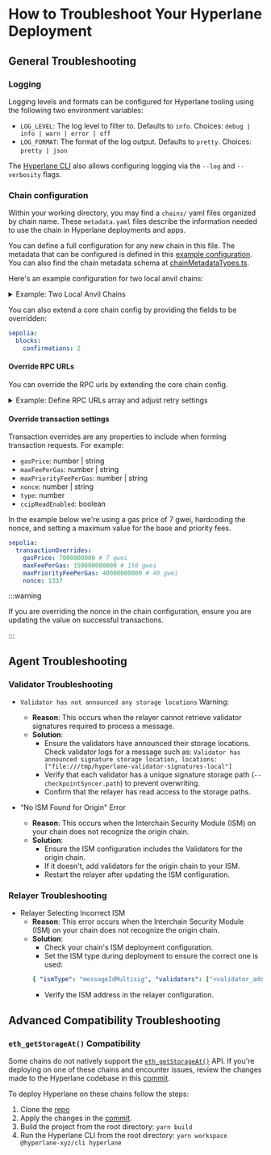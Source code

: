 # How to Troubleshoot Your Hyperlane Deployment

## General Troubleshooting

### Logging

Logging levels and formats can be configured for Hyperlane tooling using the following two environment variables:

- `LOG_LEVEL`: The log level to filter to. Defaults to `info`. Choices: `debug | info | warn | error | off`
- `LOG_FORMAT`: The format of the log output. Defaults to `pretty`. Choices: `pretty | json`

The [Hyperlane CLI](/docs/reference/cli.mdx) also allows configuring logging via the `--log` and `--verbosity` flags.

### Chain configuration

Within your working directory, you may find a `chains/` yaml files organized by chain name. These `metadata.yaml` files describe the information needed to use the chain in Hyperlane deployments and apps.

You can define a full configuration for any new chain in this file. The metadata that can be configured is defined in this [example configuration](https://github.com/hyperlane-xyz/hyperlane-monorepo/blob/main/typescript/cli/examples/chain-config.yaml). You can also find the chain metadata schema at [chainMetadataTypes.ts](https://github.com/hyperlane-xyz/hyperlane-monorepo/blob/main/typescript/sdk/src/metadata/chainMetadataTypes.ts).

Here's an example configuration for two local anvil chains:

<details>
<summary>Example: Two Local Anvil Chains</summary>

```yaml
anvil1:
  chainId: 31337
  domainId: 31337
  name: anvil1
  protocol: ethereum
  rpcUrls:
    - http: http://localhost:8545
  nativeToken:
    name: Ether
    symbol: ETH
    decimals: 18
anvil2:
  chainId: 31338
  domainId: 31338
  name: anvil2
  protocol: ethereum
  rpcUrls:
    - http: http://localhost:8555
```

</details>

You can also extend a core chain config by providing the fields to be overridden:

```yaml
sepolia:
  blocks:
    confirmations: 2
```

#### Override RPC URLs

You can override the RPC urls by extending the core chain config.

<details>
<summary>Example: Define RPC URLs array and adjust retry settings</summary>

```yaml
demochain:
  name: demochain
  chainId: 123456
  domainId: 123456
  protocol: ethereum
  rpcUrls:
    - http: https://rpc-testnet.demochain.gg
sepolia:
  rpcUrls:
    - http: https://rpc2.sepolia.org
    - http: https://some-other-sepolia-rpc.gg
      retry:
        maxRequests: 10
```

</details>

#### Override transaction settings

Transaction overrides are any properties to include when forming transaction requests. For example:

- `gasPrice`: number | string
- `maxFeePerGas`: number | string
- `maxPriorityFeePerGas`: number | string
- `nonce`: number | string
- `type`: number
- `ccipReadEnabled`: boolean

In the example below we're using a gas price of 7 gwei, hardcoding the nonce, and setting a maximum value for the base and priority fees.

```yaml
sepolia:
  transactionOverrides:
    gasPrice: 7000000000 # 7 gwei
    maxFeePerGas: 150000000000 # 150 gwei
    maxPriorityFeePerGas: 40000000000 # 40 gwei
    nonce: 1337
```

:::warning

If you are overriding the nonce in the chain configuration, ensure you are updating the value on successful transactions.

:::

## Agent Troubleshooting

### Validator Troubleshooting

- `Validator has not announced any storage locations` Warning:

  - **Reason**: This occurs when the relayer cannot retrieve validator signatures required to process a message.
  - **Solution**:
    - Ensure the validators have announced their storage locations. Check validator logs for a message such as:
      `Validator has announced signature storage location, locations: ["file:///tmp/hyperlane-validator-signatures-local"]`
    - Verify that each validator has a unique signature storage path (`--checkpointSyncer.path`) to prevent overwriting.
    - Confirm that the relayer has read access to the storage paths.

- “No ISM Found for Origin" Error

  - **Reason**: This occurs when the Interchain Security Module (ISM) on your chain does not recognize the origin chain.
  - **Solution**:
    - Ensure the ISM configuration includes the Validators for the origin chain.
    - If it doesn't, add validators for the origin chain to your ISM.
    - Restart the relayer after updating the ISM configuration.

### Relayer Troubleshooting

- Relayer Selecting Incorrect ISM
  - **Reason**: This error occurs when the Interchain Security Module (ISM) on your chain does not recognize the origin chain.
  - **Solution**:
    - Check your chain's ISM deployment configuration.
    - Set the ISM type during deployment to ensure the correct one is used:
    ```yaml
    { "ismType": "messageIdMultisig", "validators": ["<validator_address>"] }
    ```
    - Verify the ISM address in the relayer configuration.

## Advanced Compatibility Troubleshooting

### `eth_getStorageAt()` Compatibility

Some chains do not natively support the [`eth_getStorageAt()`](https://ethereum.org/en/developers/docs/apis/json-rpc/#eth_getstorageat) API. If you're deploying on one of these chains and encounter issues, review the changes made to the Hyperlane codebase in this [commit](https://github.com/hyperlane-xyz/hyperlane-monorepo/commit/871df7a4dce203ff5cf23ae654d03743dc00ea61).

To deploy Hyperlane on these chains follow the steps:

1. Clone the [repo](https://github.com/hyperlane-xyz/hyperlane-monorepo)
2. Apply the changes in the [commit](https://github.com/hyperlane-xyz/hyperlane-monorepo/commit/871df7a4dce203ff5cf23ae654d03743dc00ea61).
3. Build the project from the root directory: `yarn build`
4. Run the Hyperlane CLI from the root directory: `yarn workspace @hyperlane-xyz/cli hyperlane`
